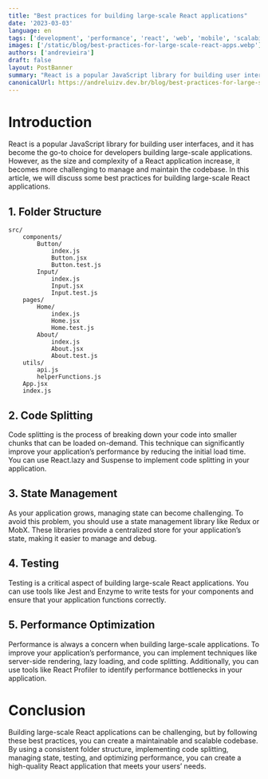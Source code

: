 ```yaml
---
title: "Best practices for building large-scale React applications"
date: '2023-03-03'
language: en
tags: ['development', 'performance', 'react', 'web', 'mobile', 'scalability']
images: ['/static/blog/best-practices-for-large-scale-react-apps.webp']
authors: ['andrevieira']
draft: false
layout: PostBanner
summary: "React is a popular JavaScript library for building user interfaces, and it has become the go-to choice for developers building large-scale applications."
canonicalUrl: https://andreluizv.dev.br/blog/best-practices-for-large-scale-react-apps
---
```


# Introduction
React is a popular JavaScript library for building user interfaces, and it has become the go-to choice for developers building large-scale applications. However, as the size and complexity of a React application increase, it becomes more challenging to manage and maintain the codebase. In this article, we will discuss some best practices for building large-scale React applications.

## 1. Folder Structure
```
src/
    components/
        Button/
            index.js
            Button.jsx
            Button.test.js
        Input/
            index.js
            Input.jsx
            Input.test.js
    pages/
        Home/
            index.js
            Home.jsx
            Home.test.js
        About/
            index.js
            About.jsx
            About.test.js
    utils/
        api.js
        helperFunctions.js
    App.jsx
    index.js
```
        
## 2. Code Splitting
Code splitting is the process of breaking down your code into smaller chunks that can be loaded on-demand. This technique can significantly improve your application’s performance by reducing the initial load time. You can use React.lazy and Suspense to implement code splitting in your application.

## 3. State Management
As your application grows, managing state can become challenging. To avoid this problem, you should use a state management library like Redux or MobX. These libraries provide a centralized store for your application’s state, making it easier to manage and debug.

## 4. Testing
Testing is a critical aspect of building large-scale React applications. You can use tools like Jest and Enzyme to write tests for your components and ensure that your application functions correctly.

## 5. Performance Optimization
Performance is always a concern when building large-scale applications. To improve your application’s performance, you can implement techniques like server-side rendering, lazy loading, and code splitting. Additionally, you can use tools like React Profiler to identify performance bottlenecks in your application.

# Conclusion
Building large-scale React applications can be challenging, but by following these best practices, you can create a maintainable and scalable codebase. By using a consistent folder structure, implementing code splitting, managing state, testing, and optimizing performance, you can create a high-quality React application that meets your users’ needs.

